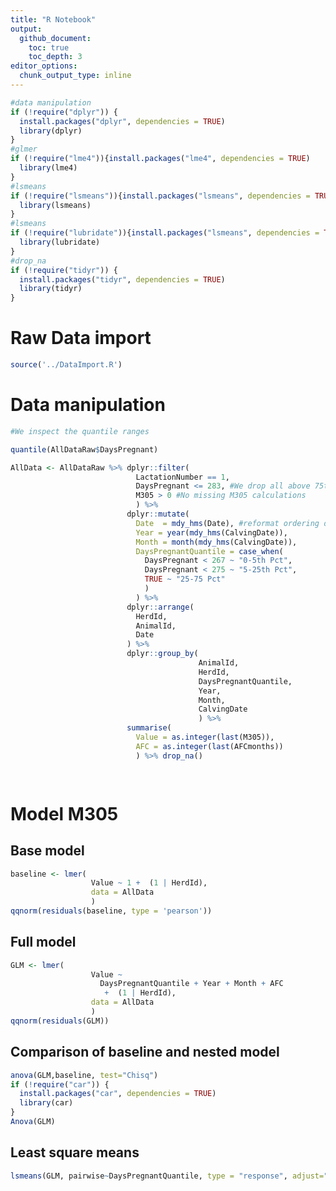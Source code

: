 ```yaml
---
title: "R Notebook"
output: 
  github_document:
    toc: true
    toc_depth: 3
editor_options: 
  chunk_output_type: inline
---
```


```r
#data manipulation
if (!require("dplyr")) {
  install.packages("dplyr", dependencies = TRUE)
  library(dplyr)
}
#glmer
if (!require("lme4")){install.packages("lme4", dependencies = TRUE)
  library(lme4)
}
#lsmeans
if (!require("lsmeans")){install.packages("lsmeans", dependencies = TRUE)
  library(lsmeans)
}
#lsmeans
if (!require("lubridate")){install.packages("lsmeans", dependencies = TRUE)
  library(lubridate)
}
#drop_na
if (!require("tidyr")) {
  install.packages("tidyr", dependencies = TRUE)
  library(tidyr)
}
```

# Raw Data import

```r
source('../DataImport.R')
```

# Data manipulation

```r
#We inspect the quantile ranges

quantile(AllDataRaw$DaysPregnant)

AllData <- AllDataRaw %>% dplyr::filter(
                            LactationNumber == 1,
                            DaysPregnant <= 283, #We drop all above 75th percentile because no interest at this stage, missing inseminations?
                            M305 > 0 #No missing M305 calculations
                            ) %>% 
                          dplyr::mutate(
                            Date  = mdy_hms(Date), #reformat ordering date
                            Year = year(mdy_hms(CalvingDate)),
                            Month = month(mdy_hms(CalvingDate)),
                            DaysPregnantQuantile = case_when(
                              DaysPregnant < 267 ~ "0-5th Pct",
                              DaysPregnant < 275 ~ "5-25th Pct",
                              TRUE ~ "25-75 Pct"
                              )
                            ) %>%
                          dplyr::arrange(
                            HerdId,
                            AnimalId,
                            Date
                          ) %>%
                          dplyr::group_by(
                                          AnimalId,
                                          HerdId,
                                          DaysPregnantQuantile,
                                          Year,
                                          Month,
                                          CalvingDate
                                          ) %>% 
                          summarise(
                            Value = as.integer(last(M305)),
                            AFC = as.integer(last(AFCmonths))
                            ) %>% drop_na()

                                        
```

# Model M305

## Base model

```r
baseline <- lmer(
                  Value ~ 1 +  (1 | HerdId), 
                  data = AllData
                  )
qqnorm(residuals(baseline, type = 'pearson'))
```

## Full model

```r
GLM <- lmer(
                  Value ~ 
                    DaysPregnantQuantile + Year + Month + AFC
                     +  (1 | HerdId),
                  data = AllData
                  )
qqnorm(residuals(GLM))
```

## Comparison of baseline and nested model

```r
anova(GLM,baseline, test="Chisq")
if (!require("car")) {
  install.packages("car", dependencies = TRUE)
  library(car)
}
Anova(GLM)
```

## Least square means

```r
lsmeans(GLM, pairwise~DaysPregnantQuantile, type = "response", adjust="tukey")
```

